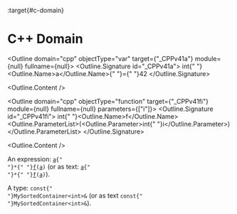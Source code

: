 :target{#c-domain}

# C++ Domain

<Outline domain="cpp" objectType="var" target={"_CPPv41a"} module={null} fullname={null}>
  <Outline.Signature id="_CPPv41a">
    <span>int</span><span>{" "}</span><Outline.Name><span className="name">a</span></Outline.Name><span>{" "}</span><span>=</span><span>{" "}</span><span>42</span>
  </Outline.Signature>

  <Outline.Content />
</Outline>

<Outline domain="cpp" objectType="function" target={"_CPPv41fi"} module={null} fullname={null} parameters={["i"]}>
  <Outline.Signature id="_CPPv41fi">
    <span>int</span><span>{" "}</span><Outline.Name><span className="name">f</span></Outline.Name><Outline.ParameterList><span>(</span><Outline.Parameter><span>int</span><span>{" "}</span><span className="name">i</span></Outline.Parameter><span>)</span></Outline.ParameterList>
  </Outline.Signature>

  <Outline.Content />
</Outline>

An expression: <code>[<span className="name">a</span>](#_CPPv41a "a")<span>{" "}</span><span>\*</span><span>{" "}</span>[<span className="name">f</span>](#_CPPv41fi "f")<span>(</span>[<span className="name">a</span>](#_CPPv41a "a")<span>)</span></code> (or as text: <code>[<span className="name">a</span>](#_CPPv41a "a")<span>{" "}</span><span>\*</span><span>{" "}</span>[<span className="name">f</span>](#_CPPv41fi "f")<span>(</span>[<span className="name">a</span>](#_CPPv41a "a")<span>)</span></code>).

A type: <code><span>const</span><span>{" "}</span><span className="name">MySortedContainer</span><span>\<</span><span>int</span><span>></span><span>&</span></code>
(or as text <code><span>const</span><span>{" "}</span><span className="name">MySortedContainer</span><span>\<</span><span>int</span><span>></span><span>&</span></code>).
